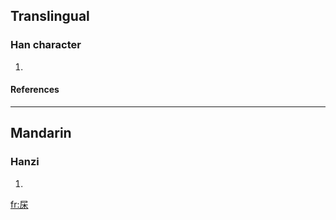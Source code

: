 ==Translingual==
===Han character===
{{Han char|rn=75|rad=木|as=03|sn=7|four=|canj=尸木 (SD)}}
# {{defn|Han|sort=木03}}
====References====
{{Han ref|kx=0512.040|dkj=14472|dj=0897.070|hdz=21162.020|uh=6758|ud=26456}}

----
==Mandarin==
===Hanzi===
{{cmn-hanzi|pin=[[chì]] ([[chi4]])|wg=ch'ih<sup>4</sup>}}
# {{defn|Mandarin}}

[[fr:杘]]